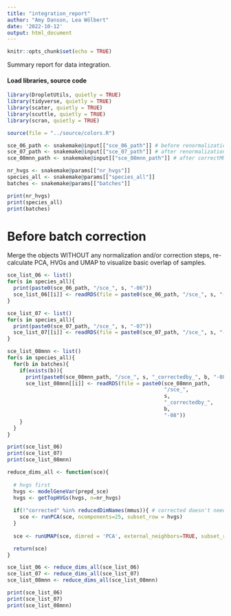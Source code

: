 ```yaml
---
title: "integration_report"
author: "Amy Danson, Lea Wölbert"
date: '2022-10-12'
output: html_document
---
```


```r
knitr::opts_chunk$set(echo = TRUE)
```

Summary report for data integration.

#### Load libraries, source code 

```r

library(DropletUtils, quietly = TRUE) 
library(tidyverse, quietly = TRUE) 
library(scater, quietly = TRUE) 
library(scuttle, quietly = TRUE) 
library(scran, quietly = TRUE) 

```

```r

source(file = "../source/colors.R")

sce_06_path <- snakemake@input[["sce_06_path"]] # before renormalization
sce_07_path <- snakemake@input[["sce_07_path"]] # after renormalization, before correction
sce_08mnn_path <- snakemake@input[["sce_08mnn_path"]] # after correctMNN correction

nr_hvgs <- snakemake@params[["nr_hvgs"]]
species_all <- snakemake@params[["species_all"]]
batches <- snakemake@params[["batches"]]

print(nr_hvgs)
print(species_all)
print(batches)

```

# Before batch correction

Merge the objects WITHOUT any normalization and/or correction steps, 
re-calculate PCA, HVGs and UMAP to visualize basic overlap of samples.

```r

sce_list_06 <- list()
for(s in species_all){
  print(paste0(sce_06_path, "/sce_", s, "-06"))
  sce_list_06[[i]] <- readRDS(file = paste0(sce_06_path, "/sce_", s, "-06"))
}

sce_list_07 <- list()
for(s in species_all){
  print(paste0(sce_07_path, "/sce_", s, "-07"))
  sce_list_07[[i]] <- readRDS(file = paste0(sce_07_path, "/sce_", s, "-07"))
}

sce_list_08mnn <- list()
for(s in species_all){
  for(b in batches){
    if(exists(b)){
      print(paste0(sce_08mnn_path, "/sce_", s, "_correctedby_", b, "-08"))
      sce_list_08mnn[[i]] <- readRDS(file = paste0(sce_08mnn_path, 
                                                   "/sce_",
                                                   s, 
                                                   "_correctedby_", 
                                                   b, 
                                                   "-08"))
    }
  }
}

print(sce_list_06)
print(sce_list_07)
print(sce_list_08mnn)

```

```r

reduce_dims_all <- function(sce){
  
  # hvgs first
  hvgs <- modelGeneVar(prepd_sce)
  hvgs <- getTopHVGs(hvgs, n=nr_hvgs)
  
  if(!"corrected" %in% reducedDimNames(mmus)){ # corrected doesn't need PCs
    sce <- runPCA(sce, ncomponents=25, subset_row = hvgs) 
  }
  
  sce <- runUMAP(sce, dimred = 'PCA', external_neighbors=TRUE, subset_row = hvgs)

  return(sce)  
}

sce_list_06 <- reduce_dims_all(sce_list_06)
sce_list_07 <- reduce_dims_all(sce_list_07)
sce_list_08mnn <- reduce_dims_all(sce_list_08mnn)

print(sce_list_06)
print(sce_list_07)
print(sce_list_08mnn)
```

